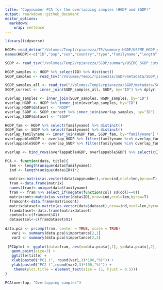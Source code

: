 ```yaml
---
title: "Copynumber PCA for the overlapping samples (HGDP and SGDP)"
output: rmarkdown::github_document
editor_options: 
  markdown: 
    wrap: sentence
---
```



```r
library(tidyverse)
```

```r
HGDP<-read_delim("/Volumes/Temp1/rpianezza/TE/summary-HGDP/USEME_HGDP_complete_reflib6.2_mq10_batchinfo_cutoff0.01.txt")
names(HGDP)<-c("ID","pop","sex","country","type","familyname","length","reads","copynumber","batch")

SGDP <- read_tsv("/Volumes/Temp2/rpianezza/SGDP/summary/USEME_SGDP_cutoff") %>% dplyr::rename(ID=biosample)

HGDP_samples <- HGDP %>% select(ID) %>% distinct()
SGDP_samples <- read_tsv("/Volumes/Temp1/rpianezza/SGDP/metadata/SGDP_metadata.tsv") %>% select(sample) %>% dplyr::rename(ID=sample) %>% distinct()

SGDP_samples_all <- read_tsv("/Volumes/Temp1/rpianezza/SGDP/metadata/SGDP_metadata.tsv") %>% select(c(biosample, sample)) %>% dplyr::rename(ID=biosample)
SGDP_correct <- inner_join(SGDP_samples_all, SGDP, by="ID") %>% dplyr::rename(biosample=ID, ID=sample)

overlap_samples <- inner_join(SGDP_samples, HGDP_samples, by="ID")
overlap_HGDP <- HGDP %>% inner_join(overlap_samples, by="ID")
overlap_HGDP$dataset <- "HGDP"
overlap_SGDP <- SGDP_correct %>% inner_join(overlap_samples, by="ID")
overlap_SGDP$dataset <- "SGDP"

HGDP_fam <- HGDP %>% select(familyname) %>% distinct()
SGDP_fam <- SGDP %>% select(familyname) %>% distinct()
overlap_familyname <- inner_join(HGDP_fam, SGDP_fam, by="familyname") %>% distinct() %>% pull()
overlappableHGDP <- overlap_HGDP %>% filter(familyname %in% overlap_familyname)
overlappableSGDP <- overlap_SGDP %>% filter(familyname %in% overlap_familyname)

overlap <- bind_rows(overlappableHGDP, overlappableSGDP) %>% select(c(ID, sex, country, pop, familyname, copynumber, dataset))
```

```r
PCA <- function(data, title){
  len <- length(unique(data$familyname))
  ind <- length(unique(data$ID))*2

  matrix<-matrix(as.vector(data$copynumber),nrow=ind,ncol=len,byrow=T)
  fram <-data.frame(matrix)
  names(fram)<-unique(data$familyname)
  fram <- fram %>% select_if(negate(function(col) sd(col)==0))
  matrixcont<-matrix(as.vector(data$ID),nrow=ind,ncol=len,byrow=T)
  framcont<-data.frame(matrixcont)
  matrixdataset<-matrix(as.vector(data$dataset),nrow=ind,ncol=len,byrow=T)
  framdataset<-data.frame(matrixdataset)
  contcol<-c(framcont$X1)
  datasetcol<-c(framdataset$X1)
  
data.pca <- prcomp(fram, center = TRUE, scale = TRUE)
   var1 <- summary(data.pca)$importance[2,1]
   var2 <- summary(data.pca)$importance[2,2]
 
 (PCAplot <- ggplot(data=fram, aes(x=data.pca$x[,1], y=data.pca$x[,2], shape = datasetcol, color = contcol)) + 
   geom_point(size=3) + 
   ggtitle(title) + 
   xlab(paste0("PC1 (", round(var1,3)*100,"%)")) + 
   ylab(paste0("PC2 (",round(var2,3)*100,"%)")) +
    theme(plot.title = element_text(size = 15, hjust = 0.5)))
}
```

```r
PCA(overlap, "Overlapping samples")
```
